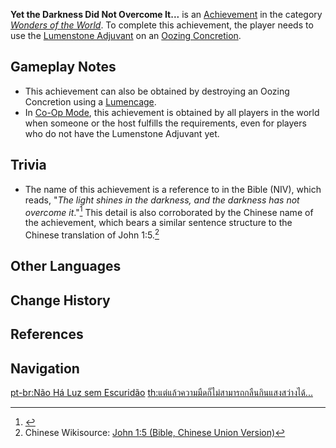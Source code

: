 {{Achievement Infobox
|title        = 
|id           = 81217
|order id     = 1203
|category     = Wonders of the World
|description  = Use the [[Lumenstone Adjuvant|Lumenstone]]'s Blooming Light to clear the crystallized darkness on an [[Oozing Concretion]] for the first time.
|requirements = Use the [[Lumenstone Adjuvant]] on an [[Oozing Concretion]].
|primogems    = 5
|tracking     = 
|hidden       = 1
|topic        = 
|type         = Exploration
}}
'''Yet the Darkness Did Not Overcome It...''' is an [[Achievement]] in the category ''[[Wonders of the World]]''. To complete this achievement, the player needs to use the [[Lumenstone Adjuvant]] on an [[Oozing Concretion]].

==Gameplay Notes==
* This achievement can also be obtained by destroying an Oozing Concretion using a [[Lumencage]].
* In [[Co-Op Mode]], this achievement is obtained by all players in the world when someone or the host{{Verify}} fulfills the requirements, even for players who do not have the Lumenstone Adjuvant yet.

==Trivia==
* The name of this achievement is a reference to {{w|John 1:5}} in the Bible (NIV), which reads, "''The light shines in the darkness, and the darkness has not overcome it''."<ref>{{w|John 1:5#Content|John 1:5 (Bible, New International Version)}}</ref> This detail is also corroborated by the Chinese name of the achievement, which bears a similar sentence structure to the Chinese translation of John 1:5.<ref>Chinese Wikisource: [[wikisource:zh:聖經 (和合本)/約翰福音#第一章|John 1:5 (Bible, Chinese Union Version)]]</ref>

==Other Languages==
{{Other Languages
|en      = Yet the Darkness Did Not Overcome It...
|zhs     = 黑暗却无法包容光…
|zhs_rm  = Hēi'àn Què Wúfǎ Bāoróng Guāng...
|zht     = 黑暗卻無法包容光…
|zht_rm  = Hēi'àn Què Wúfǎ Bāoróng Guāng...
|zh_tl   = Yet the Darkness Could Not Tolerate the Light...
|ja      = 闇は光に打ち勝たなかった…
|ja_rm   = Yami wa Hikari ni Uchi-katanakatta...{{Assumed}}
|ja_tl   = 
|ko      = 어둠은 빛을 감쌀 수 없다…
|ko_rm   = Eodum-eun Bicheul Gamssal Su Eopda...
|ko_tl   = The Darkness Cannot Contain the Light...
|es      = No hay luz sin oscuridad
|es_tl   = There is no Light Without Darkness
|fr      = Et dans les ténèbres les délier...
|fr_tl   = And in the Darkness Release Them...
|ru      = И тьме не одолеть свет...
|ru_tl   = And the Shadow Does Not Overpower the Light...
|th      = แต่แล้วความมืดก็ไม่สามารถกลืนกินแสงสว่างได้...
|th_rm   = 
|th_tl   = 
|vi      = Bóng Đen Không Thể Bao Dung Ánh Sáng...
|vi_tl   = The Darkness Cannot Tolerate the Light
|de      = Doch die Dunkelheit hat das Licht umschlossen ...
|de_tl   = Yet the Darkness Did Enclosed the Light ...
|de_note = Notably the German translation suggests the opposite outcome.
|id      = Kegelapan Takkan Bisa Menutupi Cahaya
|id_tl   = Darkness Will Not Cover the Light
|pt      = Não Há Luz sem Escuridão
|pt_tl   = 
|tr      = Fakat Karanlık Üstün Gelemedi...
|tr_tl   = 
|it      = Non c'è oscurità senza luce...
|it_tl   = 
}}

==Change History==
{{Change History|2.6}}

==References==
{{Reflist}}

==Navigation==
{{Achievement Navbox|Wonders of the World|Exploration}}

[[pt-br:Não Há Luz sem Escuridão]]
[[th:แต่แล้วความมืดก็ไม่สามารถกลืนกินแสงสว่างได้...]]